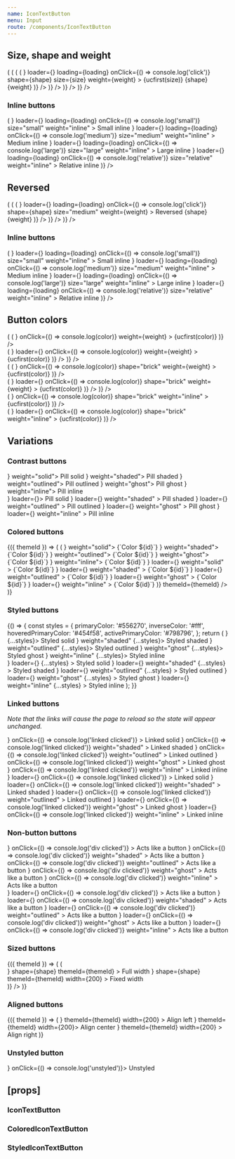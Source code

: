 ```yaml
---
name: IconTextButton
menu: Input
route: /components/IconTextButton
---
```



<PageTitle src="components/Button" title="IconTextButton" />

## Size, shape and weight

<Playground>
  <ThemeWrapper>
    <Looper
      list={['small', 'medium', 'large']}
      render={size => (
        <Rhythm grouped key={size} py={2}>
          <Looper
            list={['pill', 'brick']}
            render={shape => (
              <Rhythm grouped key={`${size}-${shape}`} py={2}>
                <Looper
                  list={[false, true]}
                  render={loading => (
                    <Flex wrap direction="row" key={`${size}-${shape}-${loading ? 'loading' : 'standard'}`}>
                      <Looper
                        list={['solid', 'shaded', 'outlined', 'ghost']}
                        render={weight => (
                          <Rhythm key={`${size}-${shape}-${loading ? 'loading' : 'standard'}-${weight}`} m={2} mb={0}>
                            <IconTextButton
                              color="primary"
                              icon={<BlobbrIcon scale={size} />}
                              loader={<SpinnerIcon scale={size} />}
                              loading={loading}
                              onClick={() => console.log('click')}
                              shape={shape}
                              size={size}
                              weight={weight}
                            >
                              {ucfirst(size)} {shape} {weight}
                            </IconTextButton>
                          </Rhythm>
                        )}
                      />
                    </Flex>
                  )}
                />
              </Rhythm>
            )}
          />
        </Rhythm>
      )}
    />
  </ThemeWrapper>
</Playground>

### Inline buttons

<Playground>
  <ThemeWrapper style={{ fontSize: 14 }}>
    <Looper
      list={[false, true]}
      render={loading => (
        <Rhythm grouped key={loading ? 'loading' : 'standard'} mb={2}>
          <Rhythm m={2}>
            <IconTextButton
              color="primary"
              icon={<BlobbrIcon scale="small" />}
              loader={<SpinnerIcon scale="small" />}
              loading={loading}
              onClick={() => console.log('small')}
              size="small"
              weight="inline"
            >
              Small inline
            </IconTextButton>
            <IconTextButton
              color="primary"
              icon={<BlobbrIcon scale="medium" />}
              loader={<SpinnerIcon scale="medium" />}
              loading={loading}
              onClick={() => console.log('medium')}
              size="medium"
              weight="inline"
            >
              Medium inline
            </IconTextButton>
            <IconTextButton
              color="primary"
              icon={<BlobbrIcon scale="large" />}
              loader={<SpinnerIcon scale="large" />}
              loading={loading}
              onClick={() => console.log('large')}
              size="large"
              weight="inline"
            >
              Large inline
            </IconTextButton>
            <IconTextButton
              color="primary"
              icon={<BlobbrIcon scale="large" />}
              loader={<SpinnerIcon scale="large" />}
              loading={loading}
              onClick={() => console.log('relative')}
              size="relative"
              weight="inline"
            >
              Relative inline
            </IconTextButton>
          </Rhythm>
        </Rhythm>
      )}
    />
  </ThemeWrapper>
</Playground>

## Reversed

<Playground>
  <ThemeWrapper>
    <Looper
      list={['pill', 'brick']}
      render={shape => (
        <Rhythm grouped key={shape} py={2}>
          <Looper
            list={[false, true]}
            render={loading => (
              <Flex wrap direction="row" key={`${shape}-${loading ? 'loading' : 'standard'}`}>
                <Looper
                  list={['solid', 'shaded', 'outlined', 'ghost']}
                  render={weight => (
                    <Rhythm key={`${shape}-${loading ? 'loading' : 'standard'}-${weight}`} m={2} mb={0}>
                      <IconTextButton
                        reverse
                        color="primary"
                        icon={<TimesIcon scale="xsmall" />}
                        loader={<SpinnerIcon scale="medium" />}
                        loading={loading}
                        onClick={() => console.log('click')}
                        shape={shape}
                        size="medium"
                        weight={weight}
                      >
                        Reversed {shape} {weight}
                      </IconTextButton>
                    </Rhythm>
                  )}
                />
              </Flex>
            )}
          />
        </Rhythm>
      )}
    />
  </ThemeWrapper>
</Playground>

### Inline buttons

<Playground>
  <ThemeWrapper style={{ fontSize: 14 }}>
    <Looper
      list={[false, true]}
      render={loading => (
        <Rhythm grouped key={`${loading ? 'loading' : 'standard'}`} mb={2}>
          <Rhythm m={2}>
            <IconTextButton
              reverse
              color="primary"
              icon={<TimesIcon scale="xsmall" />}
              loader={<SpinnerIcon scale="small" />}
              loading={loading}
              onClick={() => console.log('small')}
              size="small"
              weight="inline"
            >
              Small inline
            </IconTextButton>
            <IconTextButton
              reverse
              color="primary"
              icon={<TimesIcon scale="small" />}
              loader={<SpinnerIcon scale="medium" />}
              loading={loading}
              onClick={() => console.log('medium')}
              size="medium"
              weight="inline"
            >
              Medium inline
            </IconTextButton>
            <IconTextButton
              reverse
              color="primary"
              icon={<TimesIcon scale="small" />}
              loader={<SpinnerIcon scale="medium" />}
              loading={loading}
              onClick={() => console.log('large')}
              size="large"
              weight="inline"
            >
              Large inline
            </IconTextButton>
            <IconTextButton
              reverse
              color="primary"
              icon={<TimesIcon scale="small" />}
              loader={<SpinnerIcon scale="large" />}
              loading={loading}
              onClick={() => console.log('relative')}
              size="relative"
              weight="inline"
            >
              Relative inline
            </IconTextButton>
          </Rhythm>
        </Rhythm>
      )}
    />
  </ThemeWrapper>
</Playground>

## Button colors

<Playground>
  <ThemeWrapper>
    <Looper
      list={['solid', 'shaded', 'outlined', 'ghost']}
      render={weight => (
        <Rhythm grouped key={weight} m={2}>
          <Looper
            list={['primary', 'success', 'warning', 'danger', 'neutral', 'black', 'white']}
            render={color => (
              <Rhythm key={`${weight}-${color}`} mx={2} my={1}>
                <IconTextButton
                  color={color}
                  icon={<BlobbrIcon scale="medium" />}
                  onClick={() => console.log(color)}
                  weight={weight}
                >
                  {ucfirst(color)}
                </IconTextButton>
              </Rhythm>
            )}
          />
          <br />
          <Looper
            list={['primary', 'success', 'warning', 'danger', 'neutral', 'black', 'white']}
            render={color => (
              <Rhythm key={`${weight}-${color}`} mx={2} my={1}>
                <IconTextButton
                  disabled
                  loading
                  color={color}
                  icon={<BlobbrIcon scale="medium" />}
                  loader={<SpinnerIcon scale="medium" />}
                  onClick={() => console.log(color)}
                  weight={weight}
                >
                  {ucfirst(color)}
                </IconTextButton>
              </Rhythm>
            )}
          />
        </Rhythm>
      )}
    />
  </ThemeWrapper>
</Playground>

<div style="height: 50px" />

<Playground>
  <ThemeWrapper>
    <Looper
      list={['solid', 'shaded', 'outlined', 'ghost']}
      render={weight => (
        <Rhythm grouped key={weight} m={2}>
          <Looper
            list={['primary', 'success', 'warning', 'danger', 'neutral', 'black', 'white']}
            render={color => (
              <Rhythm key={`buttonColor-${weight}-${color}`} mx={2} my={1}>
                <IconTextButton
                  color={color}
                  icon={<BlobbrIcon scale="medium" />}
                  onClick={() => console.log(color)}
                  shape="brick"
                  weight={weight}
                >
                  {ucfirst(color)}
                </IconTextButton>
              </Rhythm>
            )}
          />
          <br />
          <Looper
            list={['primary', 'success', 'warning', 'danger', 'neutral', 'black', 'white']}
            render={color => (
              <Rhythm key={`${weight}-${color}`} mx={2} my={1}>
                <IconTextButton
                  disabled
                  loading
                  color={color}
                  icon={<BlobbrIcon scale="medium" />}
                  loader={<SpinnerIcon scale="medium" />}
                  onClick={() => console.log(color)}
                  shape="brick"
                  weight={weight}
                >
                  {ucfirst(color)}
                </IconTextButton>
              </Rhythm>
            )}
          />
        </Rhythm>
      )}
    />
  </ThemeWrapper>
</Playground>

<div style={{ height: 50 }} />

<Playground>
  <ThemeWrapper>
    <Looper
      list={['primary', 'success', 'warning', 'danger', 'neutral', 'black', 'white']}
      render={color => (
        <Rhythm key={color} m={2}>
          <IconTextButton
            color={color}
            icon={<BlobbrIcon scale="medium" />}
            onClick={() => console.log(color)}
            shape="brick"
            weight="inline"
          >
            {ucfirst(color)}
          </IconTextButton>
        </Rhythm>
      )}
    />
    <br />
    <Looper
      list={['primary', 'success', 'warning', 'danger', 'neutral', 'black', 'white']}
      render={color => (
        <Rhythm key={color} m={2}>
          <IconTextButton
            disabled
            loading
            color={color}
            icon={<BlobbrIcon scale="medium" />}
            loader={<SpinnerIcon scale="medium" />}
            onClick={() => console.log(color)}
            shape="brick"
            weight="inline"
          >
            {ucfirst(color)}
          </IconTextButton>
        </Rhythm>
      )}
    />
  </ThemeWrapper>
</Playground>

## Variations

### Contrast buttons

<Playground>
  <ThemeWrapper contrast>
    <Rhythm m={2}>
      <IconTextButton contrast icon={<BlobbrIcon scale="medium" />} weight="solid">
        Pill solid
      </IconTextButton>
      <IconTextButton contrast icon={<BlobbrIcon scale="medium" />} weight="shaded">
        Pill shaded
      </IconTextButton>
      <IconTextButton contrast icon={<BlobbrIcon scale="medium" />} weight="outlined">
        Pill outlined
      </IconTextButton>
      <IconTextButton contrast icon={<BlobbrIcon scale="medium" />} weight="ghost">
        Pill ghost
      </IconTextButton>
      <IconTextButton contrast icon={<BlobbrIcon scale="medium" />} weight="inline">
        Pill inline
      </IconTextButton>
    </Rhythm>
    <br />
    <Rhythm m={2}>
      <IconTextButton contrast loading icon={<BlobbrIcon scale="medium" />} loader={<SpinnerIcon scale="medium" />}>
        Pill solid
      </IconTextButton>
      <IconTextButton
        contrast
        loading
        icon={<BlobbrIcon scale="medium" />}
        loader={<SpinnerIcon scale="medium" />}
        weight="shaded"
      >
        Pill shaded
      </IconTextButton>
      <IconTextButton
        contrast
        loading
        icon={<BlobbrIcon scale="medium" />}
        loader={<SpinnerIcon scale="medium" />}
        weight="outlined"
      >
        Pill outlined
      </IconTextButton>
      <IconTextButton
        contrast
        loading
        icon={<BlobbrIcon scale="medium" />}
        loader={<SpinnerIcon scale="medium" />}
        weight="ghost"
      >
        Pill ghost
      </IconTextButton>
      <IconTextButton
        contrast
        loading
        icon={<BlobbrIcon scale="medium" />}
        loader={<SpinnerIcon scale="medium" />}
        weight="inline"
      >
        Pill inline
      </IconTextButton>
    </Rhythm>
  </ThemeWrapper>
</Playground>

### Colored buttons

<Playground>
  <ThemeWrapper withThemeId>
    {({ themeId }) => (
      <Flex wrap direction="column">
        <ColorLooper
          group="primary"
          render={({ id }) => (
            <Rhythm key={id} my={2}>
              <Flex direction="column">
                <Flex wrap durection="row">
                  <Rhythm mx={2} my={1}>
                    <ColoredIconTextButton colorId={id} icon={<BlobbrIcon scale="medium" />} weight="solid">
                      {`Color ${id}`}
                    </ColoredIconTextButton>
                    <ColoredIconTextButton colorId={id} icon={<BlobbrIcon scale="medium" />} weight="shaded">
                      {`Color ${id}`}
                    </ColoredIconTextButton>
                    <ColoredIconTextButton colorId={id} icon={<BlobbrIcon scale="medium" />} weight="outlined">
                      {`Color ${id}`}
                    </ColoredIconTextButton>
                    <ColoredIconTextButton colorId={id} icon={<BlobbrIcon scale="medium" />} weight="ghost">
                      {`Color ${id}`}
                    </ColoredIconTextButton>
                    <ColoredIconTextButton colorId={id} icon={<BlobbrIcon scale="medium" />} weight="inline">
                      {`Color ${id}`}
                    </ColoredIconTextButton>
                  </Rhythm>
                </Flex>
                <Flex wrap durection="row">
                  <Rhythm mx={2} my={1}>
                    <ColoredIconTextButton
                      loading
                      colorId={id}
                      icon={<BlobbrIcon scale="medium" />}
                      loader={<SpinnerIcon scale="medium" />}
                      weight="solid"
                    >
                      {`Color ${id}`}
                    </ColoredIconTextButton>
                    <ColoredIconTextButton
                      loading
                      colorId={id}
                      icon={<BlobbrIcon scale="medium" />}
                      loader={<SpinnerIcon scale="medium" />}
                      weight="shaded"
                    >
                      {`Color ${id}`}
                    </ColoredIconTextButton>
                    <ColoredIconTextButton
                      loading
                      colorId={id}
                      icon={<BlobbrIcon scale="medium" />}
                      loader={<SpinnerIcon scale="medium" />}
                      weight="outlined"
                    >
                      {`Color ${id}`}
                    </ColoredIconTextButton>
                    <ColoredIconTextButton
                      loading
                      colorId={id}
                      icon={<BlobbrIcon scale="medium" />}
                      loader={<SpinnerIcon scale="medium" />}
                      weight="ghost"
                    >
                      {`Color ${id}`}
                    </ColoredIconTextButton>
                    <ColoredIconTextButton
                      loading
                      colorId={id}
                      icon={<BlobbrIcon scale="medium" />}
                      loader={<SpinnerIcon scale="medium" />}
                      weight="inline"
                    >
                      {`Color ${id}`}
                    </ColoredIconTextButton>
                  </Rhythm>
                </Flex>
              </Flex>
            </Rhythm>
          )}
          themeId={themeId}
        />
      </Flex>
    )}
  </ThemeWrapper>
</Playground>

### Styled buttons

<Playground>
  {() => {
    const styles = {
      primaryColor: '#556270',
      inverseColor: '#fff',
      hoveredPrimaryColor: '#454f58',
      activePrimaryColor: '#798796',
    };
    return (
      <React.Fragment>
        <Rhythm m={2}>
          <StyledIconTextButton icon={<BlobbrIcon scale="medium" />} {...styles}>
            Styled solid
          </StyledIconTextButton>
          <StyledIconTextButton icon={<BlobbrIcon scale="medium" />} weight="shaded" {...styles}>
            Styled shaded
          </StyledIconTextButton>
          <StyledIconTextButton icon={<BlobbrIcon scale="medium" />} weight="outlined" {...styles}>
            Styled outlined
          </StyledIconTextButton>
          <StyledIconTextButton icon={<BlobbrIcon scale="medium" />} weight="ghost" {...styles}>
            Styled ghost
          </StyledIconTextButton>
          <StyledIconTextButton icon={<BlobbrIcon scale="medium" />} weight="inline" {...styles}>
            Styled inline
          </StyledIconTextButton>
        </Rhythm>
        <br />
        <Rhythm m={2}>
          <StyledIconTextButton
            loading
            icon={<BlobbrIcon scale="medium" />}
            loader={<SpinnerIcon scale="medium" />}
            {...styles}
          >
            Styled solid
          </StyledIconTextButton>
          <StyledIconTextButton
            loading
            icon={<BlobbrIcon scale="medium" />}
            loader={<SpinnerIcon scale="medium" />}
            weight="shaded"
            {...styles}
          >
            Styled shaded
          </StyledIconTextButton>
          <StyledIconTextButton
            loading
            icon={<BlobbrIcon scale="medium" />}
            loader={<SpinnerIcon scale="medium" />}
            weight="outlined"
            {...styles}
          >
            Styled outlined
          </StyledIconTextButton>
          <StyledIconTextButton
            loading
            icon={<BlobbrIcon scale="medium" />}
            loader={<SpinnerIcon scale="medium" />}
            weight="ghost"
            {...styles}
          >
            Styled ghost
          </StyledIconTextButton>
          <StyledIconTextButton
            loading
            icon={<BlobbrIcon scale="medium" />}
            loader={<SpinnerIcon scale="medium" />}
            weight="inline"
            {...styles}
          >
            Styled inline
          </StyledIconTextButton>
        </Rhythm>
      </React.Fragment>
    );
  }}
</Playground>

### Linked buttons

_Note that the links will cause the page to reload so the state will appear unchanged._

<Playground>
  <ThemeWrapper>
    <Rhythm m={2}>
      <IconTextButton
        color="primary"
        href="#linked"
        icon={<BlobbrIcon scale="medium" />}
        onClick={() => console.log('linked clicked')}
      >
        Linked solid
      </IconTextButton>
      <IconTextButton
        color="primary"
        href="#linked"
        icon={<BlobbrIcon scale="medium" />}
        onClick={() => console.log('linked clicked')}
        weight="shaded"
      >
        Linked shaded
      </IconTextButton>
      <IconTextButton
        color="primary"
        href="#linked"
        icon={<BlobbrIcon scale="medium" />}
        onClick={() => console.log('linked clicked')}
        weight="outlined"
      >
        Linked outlined
      </IconTextButton>
      <IconTextButton
        color="primary"
        href="#linked"
        icon={<BlobbrIcon scale="medium" />}
        onClick={() => console.log('linked clicked')}
        weight="ghost"
      >
        Linked ghost
      </IconTextButton>
      <IconTextButton
        color="primary"
        href="#linked"
        icon={<BlobbrIcon scale="medium" />}
        onClick={() => console.log('linked clicked')}
        weight="inline"
      >
        Linked inline
      </IconTextButton>
    </Rhythm>
    <br />
    <Rhythm m={2}>
      <IconTextButton
        loading
        color="primary"
        href="#linked"
        icon={<BlobbrIcon scale="medium" />}
        loader={<SpinnerIcon scale="medium" />}
        onClick={() => console.log('linked clicked')}
      >
        Linked solid
      </IconTextButton>
      <IconTextButton
        loading
        color="primary"
        href="#linked"
        icon={<BlobbrIcon scale="medium" />}
        loader={<SpinnerIcon scale="medium" />}
        onClick={() => console.log('linked clicked')}
        weight="shaded"
      >
        Linked shaded
      </IconTextButton>
      <IconTextButton
        loading
        color="primary"
        href="#linked"
        icon={<BlobbrIcon scale="medium" />}
        loader={<SpinnerIcon scale="medium" />}
        onClick={() => console.log('linked clicked')}
        weight="outlined"
      >
        Linked outlined
      </IconTextButton>
      <IconTextButton
        loading
        color="primary"
        href="#linked"
        icon={<BlobbrIcon scale="medium" />}
        loader={<SpinnerIcon scale="medium" />}
        onClick={() => console.log('linked clicked')}
        weight="ghost"
      >
        Linked ghost
      </IconTextButton>
      <IconTextButton
        loading
        color="primary"
        href="#linked"
        icon={<BlobbrIcon scale="medium" />}
        loader={<SpinnerIcon scale="medium" />}
        onClick={() => console.log('linked clicked')}
        weight="inline"
      >
        Linked inline
      </IconTextButton>
    </Rhythm>
  </ThemeWrapper>
</Playground>

### Non-button buttons

<Playground>
  <ThemeWrapper>
    <Rhythm m={2}>
      <IconTextButton
        as="div"
        color="primary"
        icon={<BlobbrIcon scale="medium" />}
        onClick={() => console.log('div clicked')}
      >
        Acts like a button
      </IconTextButton>
      <IconTextButton
        as="div"
        color="primary"
        icon={<BlobbrIcon scale="medium" />}
        onClick={() => console.log('div clicked')}
        weight="shaded"
      >
        Acts like a button
      </IconTextButton>
      <IconTextButton
        as="div"
        color="primary"
        icon={<BlobbrIcon scale="medium" />}
        onClick={() => console.log('div clicked')}
        weight="outlined"
      >
        Acts like a button
      </IconTextButton>
      <IconTextButton
        as="div"
        color="primary"
        icon={<BlobbrIcon scale="medium" />}
        onClick={() => console.log('div clicked')}
        weight="ghost"
      >
        Acts like a button
      </IconTextButton>
      <IconTextButton
        as="div"
        color="primary"
        icon={<BlobbrIcon scale="medium" />}
        onClick={() => console.log('div clicked')}
        weight="inline"
      >
        Acts like a button
      </IconTextButton>
    </Rhythm>
    <br />
    <Rhythm m={2}>
      <IconTextButton
        loading
        as="div"
        color="primary"
        icon={<BlobbrIcon scale="medium" />}
        loader={<SpinnerIcon scale="medium" />}
        onClick={() => console.log('div clicked')}
      >
        Acts like a button
      </IconTextButton>
      <IconTextButton
        loading
        as="div"
        color="primary"
        icon={<BlobbrIcon scale="medium" />}
        loader={<SpinnerIcon scale="medium" />}
        onClick={() => console.log('div clicked')}
        weight="shaded"
      >
        Acts like a button
      </IconTextButton>
      <IconTextButton
        loading
        as="div"
        color="primary"
        icon={<BlobbrIcon scale="medium" />}
        loader={<SpinnerIcon scale="medium" />}
        onClick={() => console.log('div clicked')}
        weight="outlined"
      >
        Acts like a button
      </IconTextButton>
      <IconTextButton
        loading
        as="div"
        color="primary"
        icon={<BlobbrIcon scale="medium" />}
        loader={<SpinnerIcon scale="medium" />}
        onClick={() => console.log('div clicked')}
        weight="ghost"
      >
        Acts like a button
      </IconTextButton>
      <IconTextButton
        loading
        as="div"
        color="primary"
        icon={<BlobbrIcon scale="medium" />}
        loader={<SpinnerIcon scale="medium" />}
        onClick={() => console.log('div clicked')}
        weight="inline"
      >
        Acts like a button
      </IconTextButton>
    </Rhythm>
  </ThemeWrapper>
</Playground>

### Sized buttons

<Playground>
  <ThemeWrapper withThemeId>
    {({ themeId }) => (
      <Looper
        list={['pill', 'brick']}
        render={shape => (
          <div key={shape}>
            <Rhythm m={2}>
              <IconTextButton
                fullWidth
                color="primary"
                icon={<BlobbrIcon scale="medium" />}
                shape={shape}
                themeId={themeId}
              >
                Full width
              </IconTextButton>
              <IconTextButton
                color="primary"
                icon={<BlobbrIcon scale="medium" />}
                shape={shape}
                themeId={themeId}
                width={200}
              >
                Fixed width
              </IconTextButton>
            </Rhythm>
          </div>
        )}
      />
    )}
  </ThemeWrapper>
</Playground>

### Aligned buttons

<Playground>
  <ThemeWrapper withThemeId>
    {({ themeId }) => (
      <Rhythm m={2}>
        <StyledIconTextButton
          align="left"
          color="primary"
          icon={<BlobbrIcon scale="medium" />}
          themeId={themeId}
          width={200}
        >
          Align left
        </StyledIconTextButton>
        <StyledIconTextButton color="primary" icon={<BlobbrIcon scale="medium" />} themeId={themeId} width={200}>
          Align center
        </StyledIconTextButton>
        <StyledIconTextButton
          align="right"
          color="primary"
          icon={<BlobbrIcon scale="medium" />}
          themeId={themeId}
          width={200}
        >
          Align right
        </StyledIconTextButton>
      </Rhythm>
    )}
  </ThemeWrapper>
</Playground>

### Unstyled button

<Playground>
  <ThemeWrapper>
    <IconTextButton unstyled icon={<BlobbrIcon scale="medium" />} onClick={() => console.log('unstyled')}>
      Unstyled
    </IconTextButton>
  </ThemeWrapper>
</Playground>

## \[props\]

### IconTextButton

<Props of={IconTextButton} />

### ColoredIconTextButton

<Props of={ColoredIconTextButton} />

### StyledIconTextButton

<Props of={StyledIconTextButton} />
